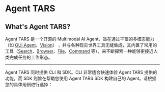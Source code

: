 # Agent TARS

## What's Agent TARS?

Agent TARS 是一个开源的 Multimodal AI Agent，旨在通过丰富的多模态能力（如 [GUI Agent](../basic/gui-agent.md)、[Vision](../basic/vision.md)） ，并与各种现实世界工具无缝集成，其内置了常用的工具（[Search](../basic//search.md)，[Browser](../basic/browser-operation.md)、[File](../basic/file.md)、[Command](../basic/command.md) 等），来不断探索一种能够更接近人类完成任务的工作形态。

---

Agent TARS 同时提供 CLI 和 SDK。CLI 非常适合快速体验 Agent TARS 提供的功能，而 SDK 则旨在帮助您使用 Agent TARS SDK 构建自己的 Agent。请根据您的具体用例进行选择：

<br />


<QuickStartActionCard />
